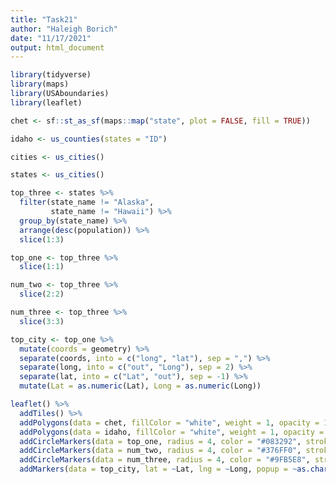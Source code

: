 ```yaml
---
title: "Task21"
author: "Haleigh Borich"
date: "11/17/2021"
output: html_document
---
```


```r
library(tidyverse)
library(maps)
library(USAboundaries)
library(leaflet)
```

```r
chet <- sf::st_as_sf(maps::map("state", plot = FALSE, fill = TRUE))

idaho <- us_counties(states = "ID")

cities <- us_cities()

states <- us_cities()
```

```r
top_three <- states %>%
  filter(state_name != "Alaska", 
         state_name != "Hawaii") %>%
  group_by(state_name) %>%
  arrange(desc(population)) %>%
  slice(1:3)
```

```r
top_one <- top_three %>%
  slice(1:1)

num_two <- top_three %>%
  slice(2:2)

num_three <- top_three %>%
  slice(3:3)
```

```r
top_city <- top_one %>%
  mutate(coords = geometry) %>%
  separate(coords, into = c("long", "lat"), sep = ",") %>%
  separate(long, into = c("out", "Long"), sep = 2) %>%
  separate(lat, into = c("Lat", "out"), sep = -1) %>%
  mutate(Lat = as.numeric(Lat), Long = as.numeric(Long))

```

```r
leaflet() %>%
  addTiles() %>%
  addPolygons(data = chet, fillColor = "white", weight = 1, opacity = 1, color = "grey", fillOpacity = 0.5) %>%
  addPolygons(data = idaho, fillColor = "white", weight = 1, opacity = 1, color = "grey", fillOpacity = 0.5) %>%
  addCircleMarkers(data = top_one, radius = 4, color = "#083292", stroke = FALSE, fillOpacity = 0.9) %>%
  addCircleMarkers(data = num_two, radius = 4, color = "#376FF0", stroke = FALSE, fillOpacity = 0.9) %>%
  addCircleMarkers(data = num_three, radius = 4, color = "#9FB5E8", stroke = FALSE, fillOpacity = 0.9) %>%
  addMarkers(data = top_city, lat = ~Lat, lng = ~Long, popup = ~as.character(population), label = ~city)
```

